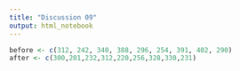 ```yaml
---
title: "Discussion 09"
output: html_notebook
---
```


```r
before <- c(312, 242, 340, 388, 296, 254, 391, 402, 290)
after <- c(300,201,232,312,220,256,328,330,231)
```
